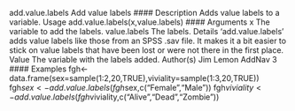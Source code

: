 add.value.labels Add value labels
#### Description
Adds value labels to a variable.
Usage
add.value.labels(x,value.labels)
#### Arguments 
x The variable to add the labels.
value.labels The labels.
Details
‘add.value.labels’ adds value labels like those from an SPSS .sav file. It makes it a bit easier to
stick on value labels that have been lost or were not there in the first place.
Value
The variable with the labels added.
Author(s)
Jim Lemon
AddNav 3
#### Examples 
fgh<-data.frame(sex=sample(1:2,20,TRUE),viviality=sample(1:3,20,TRUE))
fgh$sex<-add.value.labels(fgh$sex,c("Female","Male"))
fgh$viviality<-add.value.labels(fgh$viviality,c("Alive","Dead","Zombie"))

